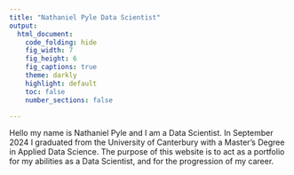 ```yaml
---
title: "Nathaniel Pyle Data Scientist"
output:
  html_document:
    code_folding: hide
    fig_width: 7
    fig_height: 6
    fig_captions: true
    theme: darkly
    highlight: default
    toc: false
    number_sections: false

---
```


Hello my name is Nathaniel Pyle and I am a Data Scientist. In September 2024 I graduated 
from the University of Canterbury with a Master's Degree in Applied Data Science. The purpose of this website 
is to act as a portfolio for my abilities as a Data Scientist, and for the progression of my career. 

